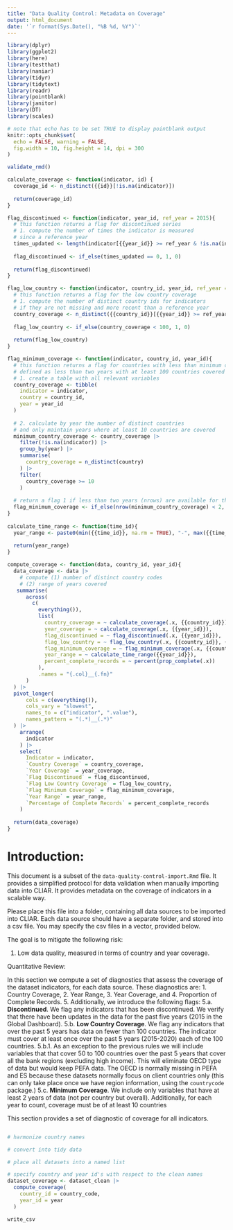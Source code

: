 ```yaml
---
title: "Data Quality Control: Metadata on Coverage"
output: html_document
date: '`r format(Sys.Date(), "%B %d, %Y")`'
---
```


```r
library(dplyr)
library(ggplot2)
library(here)
library(testthat)
library(naniar)
library(tidyr)
library(tidytext)
library(readr)
library(pointblank)
library(janitor)
library(DT)
library(scales)

# note that echo has to be set TRUE to display pointblank output
knitr::opts_chunk$set(
  echo = FALSE, warning = FALSE, 
  fig.width = 10, fig.height = 14, dpi = 300
)

validate_rmd()
```

```r
calculate_coverage <- function(indicator, id) {
  coverage_id <- n_distinct({{id}}[!is.na(indicator)])
  
  return(coverage_id)
}

flag_discontinued <- function(indicator, year_id, ref_year = 2015){
  # this function returns a flag for discontinued series
  # 1. compute the number of times the indicator is measured
  # since a reference year
  times_updated <- length(indicator[{{year_id}} >= ref_year & !is.na(indicator)])
  
  flag_discontinued <- if_else(times_updated == 0, 1, 0)
  
  return(flag_discontinued)
}

flag_low_country <- function(indicator, country_id, year_id, ref_year = 2015){
  # this function returns a flag for the low country coverage
  # 1. compute the number of distinct country ids for indicators
  # if they are not missing and more recent than a reference year
  country_coverage <- n_distinct({{country_id}}[{{year_id}} >= ref_year & !is.na(indicator)])
  
  flag_low_country <- if_else(country_coverage < 100, 1, 0)
  
  return(flag_low_country)
}

flag_minimum_coverage <- function(indicator, country_id, year_id){
  # this function returns a flag for countries with less than minimum coverage:
  # defined as less than two years with at least 100 countries covered
  # 1. create a table with all relevant variables
  country_coverage <- tibble(
    indicator = indicator,
    country = country_id,
    year = year_id
  )
  
  # 2. calculate by year the number of distinct countries
  # and only maintain years where at least 10 countries are covered
  minimum_country_coverage <- country_coverage |> 
    filter(!is.na(indicator)) |> 
    group_by(year) |> 
    summarise(
      country_coverage = n_distinct(country)
    ) |> 
    filter(
      country_coverage >= 10
    )
  
  # return a flag 1 if less than two years (nrows) are available for that indicator
  flag_minimum_coverage <- if_else(nrow(minimum_country_coverage) < 2, 1, 0)
}
  
calculate_time_range <- function(time_id){
  year_range <- paste0(min({{time_id}}, na.rm = TRUE), "-", max({{time_id}}, na.rm = TRUE))
  
  return(year_range)
}

compute_coverage <- function(data, country_id, year_id){
  data_coverage <- data |> 
    # compute (1) number of distinct country codes
    # (2) range of years covered
   summarise(
      across(
        c(
          everything()),
          list(
            country_coverage = ~ calculate_coverage(.x, {{country_id}}),
            year_coverage = ~ calculate_coverage(.x, {{year_id}}),
            flag_discontinued = ~ flag_discontinued(.x, {{year_id}}),
            flag_low_country = ~ flag_low_country(.x, {{country_id}}, {{year_id}}),
            flag_minimum_coverage = ~ flag_minimum_coverage(.x, {{country_id}}, {{year_id}}),
            year_range = ~ calculate_time_range({{year_id}}),
            percent_complete_records = ~ percent(prop_complete(.x))
          ),
          .names = "{.col}__{.fn}"
      )
  ) |>
  pivot_longer(
      cols = c(everything()),
      cols_vary = "slowest",
      names_to = c("indicator", ".value"),
      names_pattern = "(.*)__(.*)"
  ) |> 
    arrange(
      indicator
    ) |> 
    select(
      Indicator = indicator,
      `Country Coverage` = country_coverage,
      `Year Coverage` = year_coverage,
      `Flag Discontinued` = flag_discontinued,
      `Flag Low Country Coverage` = flag_low_country,
      `Flag Minimum Coverage` = flag_minimum_coverage,
      `Year Range` = year_range,
      `Percentage of Complete Records` = percent_complete_records
    )
  
  return(data_coverage)
}
```

# Introduction:

This document is a subset of the `data-quality-control-import.Rmd` file. It provides a simplified protocol for data validation when manually importing data into CLIAR. It provides metadata on the coverage of indicators in a scalable way.

Please place this file into a folder, containing all data sources to be imported into CLIAR. Each data source should have a separate folder, and stored into a csv file. You may specify the csv files in a vector, provided below.

The goal is to mitigate the following risk:

  1. Low data quality, measured in terms of country and year coverage.

Quantitative Review:

In this section we compute a set of diagnostics that assess the coverage of the dataset indicators, for each data source. These diagnostics are:
  1. Country Coverage,
  2. Year Range,
  3. Year Coverage, and
  4. Proportion of Complete Records.
  5. Additionally, we introduce the following flags:
    5.a. **Discontinued**. We flag any indicators that has been discontinued. We verify that there have been updates in the data for the past five years (2015 in the Global Dashboard).
    5.b. **Low Country Coverage**. We flag any indicators that over the past 5 years has data on fewer than 100 countries. The indicator must cover at least once over the past 5 years (2015-2020) each of the 100 countries.
      5.b.1. As an exception to the previous rules we will include variables that that cover 50 to 100 countries over the past 5 years that cover all the bank regions (excluding high income). This will eliminate OECD type of data but would keep PEFA data. The OECD is normally missing in PEFA and ES because these datasets normally focus on client countries only (this can only take place once we have region information, using the `countrycode` package.)
    5.c. **Minimum Coverage**. We include only variables that have at least 2 years of data (not per country but overall). Additionally, for each year to count, coverage must be of at least 10 countries

This section provides a set of diagnostic of coverage for all indicators.

```r

```

```r
# harmonize country names

# convert into tidy data

# place all datasets into a named list
```

```r
# specify country and year id's with respect to the clean names
dataset_coverage <- dataset_clean |> 
  compute_coverage(
    country_id = country_code,
    year_id = year
  )
```

```r
write_csv
```
